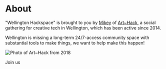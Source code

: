 
# About

"Wellington Hackspace" is brought to you by [Mikey](https://mikey.nz) of [Art~Hack](https://arthack.nz/), a social gathering for creative tech in Wellington, which has been active since 2014.

Wellington is missing a long-term 24/7-access community space with substantial tools to make things, we want to help make this happen!

![Photo of Art~Hack from 2018](/arthack.jpg)

<Link class="btn btn-primary mt-5" href="/join">Join us</Link>
